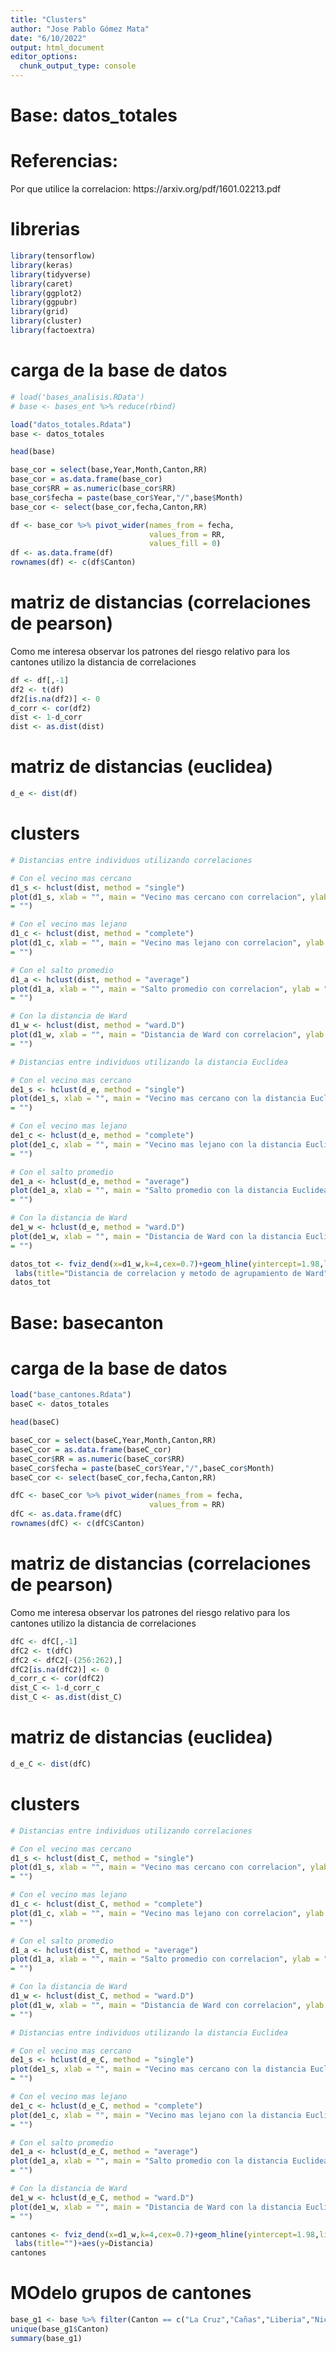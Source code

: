 ```yaml
---
title: "Clusters"
author: "Jose Pablo Gómez Mata"
date: "6/10/2022"
output: html_document
editor_options: 
  chunk_output_type: console
---
```


# Base: datos_totales

# Referencias:

Por que utilice la correlacion: https://arxiv.org/pdf/1601.02213.pdf 

# librerias
```r
library(tensorflow)
library(keras)
library(tidyverse)
library(caret) 
library(ggplot2)
library(ggpubr)
library(grid)
library(cluster)
library(factoextra)
```
 
# carga de la base de datos 

```r
# load('bases_analisis.RData')
# base <- bases_ent %>% reduce(rbind)

load("datos_totales.Rdata")
base <- datos_totales

head(base)

base_cor = select(base,Year,Month,Canton,RR)
base_cor = as.data.frame(base_cor)
base_cor$RR = as.numeric(base_cor$RR)
base_cor$fecha = paste(base_cor$Year,"/",base$Month)
base_cor <- select(base_cor,fecha,Canton,RR)

df <- base_cor %>% pivot_wider(names_from = fecha,
                               values_from = RR,
                               values_fill = 0)
df <- as.data.frame(df)
rownames(df) <- c(df$Canton)

```

# matriz de distancias (correlaciones de pearson)

Como me interesa observar los patrones del riesgo relativo para los cantones utilizo la distancia de correlaciones

```r
df <- df[,-1]
df2 <- t(df)
df2[is.na(df2)] <- 0
d_corr <- cor(df2)
dist <- 1-d_corr
dist <- as.dist(dist)
```


# matriz de distancias (euclidea)

```r
d_e <- dist(df)
```


# clusters

```r
# Distancias entre individuos utilizando correlaciones

# Con el vecino mas cercano
d1_s <- hclust(dist, method = "single")
plot(d1_s, xlab = "", main = "Vecino mas cercano con correlacion", ylab = "Distancia", sub
= "")

# Con el vecino mas lejano
d1_c <- hclust(dist, method = "complete")
plot(d1_c, xlab = "", main = "Vecino mas lejano con correlacion", ylab = "Distancia", sub
= "")

# Con el salto promedio
d1_a <- hclust(dist, method = "average")
plot(d1_a, xlab = "", main = "Salto promedio con correlacion", ylab = "Distancia", sub
= "")

# Con la distancia de Ward
d1_w <- hclust(dist, method = "ward.D")
plot(d1_w, xlab = "", main = "Distancia de Ward con correlacion", ylab = "Distancia", sub
= "")

# Distancias entre individuos utilizando la distancia Euclidea

# Con el vecino mas cercano
de1_s <- hclust(d_e, method = "single")
plot(de1_s, xlab = "", main = "Vecino mas cercano con la distancia Euclidea", ylab = "Distancia", sub
= "")

# Con el vecino mas lejano
de1_c <- hclust(d_e, method = "complete")
plot(de1_c, xlab = "", main = "Vecino mas lejano con la distancia Euclidea", ylab = "Distancia", sub
= "")

# Con el salto promedio
de1_a <- hclust(d_e, method = "average")
plot(de1_a, xlab = "", main = "Salto promedio con la distancia Euclidea", ylab = "Distancia", sub
= "")

# Con la distancia de Ward
de1_w <- hclust(d_e, method = "ward.D")
plot(de1_w, xlab = "", main = "Distancia de Ward con la distancia Euclidea", ylab = "Distancia", sub
= "")

```


```r
datos_tot <- fviz_dend(x=d1_w,k=4,cex=0.7)+geom_hline(yintercept=1.98,linetype="dashed")+
 labs(title="Distancia de correlacion y metodo de agrupamiento de Ward")+aes(y=Distancia)
datos_tot
```

# Base: basecanton

# carga de la base de datos 

```r
load("base_cantones.Rdata")
baseC <- datos_totales

head(baseC)

baseC_cor = select(baseC,Year,Month,Canton,RR)
baseC_cor = as.data.frame(baseC_cor)
baseC_cor$RR = as.numeric(baseC_cor$RR)
baseC_cor$fecha = paste(baseC_cor$Year,"/",baseC_cor$Month)
baseC_cor <- select(baseC_cor,fecha,Canton,RR)

dfC <- baseC_cor %>% pivot_wider(names_from = fecha,
                               values_from = RR)
dfC <- as.data.frame(dfC)
rownames(dfC) <- c(dfC$Canton)

```

# matriz de distancias (correlaciones de pearson)

Como me interesa observar los patrones del riesgo relativo para los cantones utilizo la distancia de correlaciones

```r
dfC <- dfC[,-1]
dfC2 <- t(dfC)
dfC2 <- dfC2[-(256:262),]
dfC2[is.na(dfC2)] <- 0
d_corr_c <- cor(dfC2)
dist_C <- 1-d_corr_c
dist_C <- as.dist(dist_C)
```


# matriz de distancias (euclidea)

```r
d_e_C <- dist(dfC)
```


# clusters

```r
# Distancias entre individuos utilizando correlaciones

# Con el vecino mas cercano
d1_s <- hclust(dist_C, method = "single")
plot(d1_s, xlab = "", main = "Vecino mas cercano con correlacion", ylab = "Distancia", sub
= "")

# Con el vecino mas lejano
d1_c <- hclust(dist_C, method = "complete")
plot(d1_c, xlab = "", main = "Vecino mas lejano con correlacion", ylab = "Distancia", sub
= "")

# Con el salto promedio
d1_a <- hclust(dist_C, method = "average")
plot(d1_a, xlab = "", main = "Salto promedio con correlacion", ylab = "Distancia", sub
= "")

# Con la distancia de Ward
d1_w <- hclust(dist_C, method = "ward.D")
plot(d1_w, xlab = "", main = "Distancia de Ward con correlacion", ylab = "Distancia", sub
= "")

# Distancias entre individuos utilizando la distancia Euclidea

# Con el vecino mas cercano
de1_s <- hclust(d_e_C, method = "single")
plot(de1_s, xlab = "", main = "Vecino mas cercano con la distancia Euclidea", ylab = "Distancia", sub
= "")

# Con el vecino mas lejano
de1_c <- hclust(d_e_C, method = "complete")
plot(de1_c, xlab = "", main = "Vecino mas lejano con la distancia Euclidea", ylab = "Distancia", sub
= "")

# Con el salto promedio
de1_a <- hclust(d_e_C, method = "average")
plot(de1_a, xlab = "", main = "Salto promedio con la distancia Euclidea", ylab = "Distancia", sub
= "")

# Con la distancia de Ward
de1_w <- hclust(d_e_C, method = "ward.D")
plot(de1_w, xlab = "", main = "Distancia de Ward con la distancia Euclidea", ylab = "Distancia", sub
= "")

```


```r
cantones <- fviz_dend(x=d1_w,k=4,cex=0.7)+geom_hline(yintercept=1.98,linetype="dashed")+
 labs(title="")+aes(y=Distancia)
cantones

```


# MOdelo grupos de cantones

```r
base_g1 <- base %>% filter(Canton == c("La Cruz","Cañas","Liberia","Nicoya","Carrillo","SantaCruz","Puntarenas","Esparza","Montes de Oro"))
unique(base_g1$Canton)
summary(base_g1)

```









